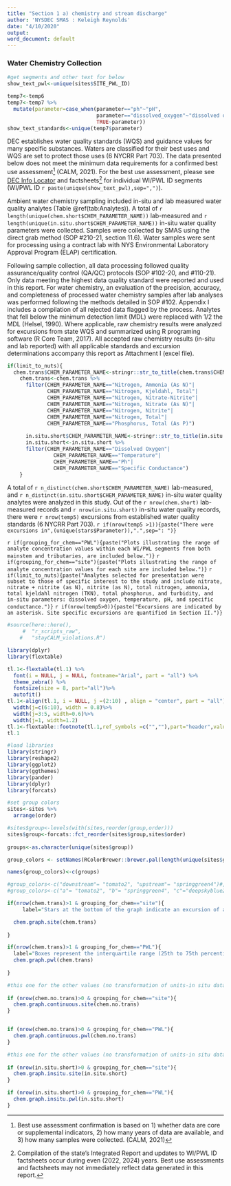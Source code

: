 ```yaml
---
title: "Section 1 a) chemistry and stream discharge"
author: 'NYSDEC SMAS : Keleigh Reynolds'
date: "4/10/2020"
output: 
word_document: default
---
```

### Water Chemistry Collection

```r
#get segments and other text for below
show_text_pwl<-unique(sites$SITE_PWL_ID)

temp7<-temp6
temp7<-temp7 %>% 
  mutate(parameter=case_when(parameter=="ph"~"pH",
                             parameter=="dissolved_oxygen"~"dissolved oxygen",
                             TRUE~parameter))
show_text_standards<-unique(temp7$parameter) 

```

DEC establishes water quality standards (WQS) and guidance values for many specific substances. Waters are classified for their best uses and WQS are set to protect those uses (6 NYCRR Part 703). The data presented below does not meet the minimum data requirements for a confirmed best use assessment^[Best use assessment confirmation is based on 1) whether data are core or supplemental indicators, 2) how many years of data are available, and 3) how many samples were collected. (CALM, 2021)] (CALM, 2021). For the best use assessment, please see [DEC Info Locator](https://gisservices.dec.ny.gov/gis/dil/) and factsheets^[ Compilation of the state’s Integrated Report and updates to WI/PWL ID factsheets occur during even (2022, 2024) years. Best use assessments and factsheets may not immediately reflect data generated in this report.] for individual WI/PWL ID segments (WI/PWL ID `r paste(unique(show_text_pwl),sep=",")`). 

Ambient water chemistry sampling included in-situ and lab measured water quality analytes (Table \@ref(tab:Analytes)).  A total of `r length(unique(chem.short$CHEM_PARAMETER_NAME))`   lab-measured and `r length(unique(in.situ.short$CHEM_PARAMETER_NAME))` in-situ water quality parameters were collected. Samples were collected by SMAS using the direct grab method (SOP #210-21, section 11.6). Water samples were sent for processing using a contract lab with NYS Environmental Laboratory Approval Program (ELAP) certification. 

Following sample collection, all data processing followed quality assurance/quality control (QA/QC) protocols (SOP #102-20, and #110-21). Only data meeting the highest data quality standard were reported and used in this report. For water chemistry, an evaluation of the precision, accuracy, and completeness of processed water chemistry samples after lab analyses was performed following the methods detailed in SOP #102. Appendix I includes a compilation of all rejected data flagged by the process. Analytes that fell below the minimum detection limit (MDL) were replaced with 1/2 the MDL (Helsel, 1990). Where applicable, raw chemistry results were analyzed for excursions from state WQS and summarized using R programing software (R Core Team, 2017). All accepted raw chemistry results (in-situ and lab reported) with all applicable standards and excursion determinations accompany this report as Attachment I (excel file).

```r
if(limit_to_nuts){
  chem.trans$CHEM_PARAMETER_NAME<-stringr::str_to_title(chem.trans$CHEM_PARAMETER_NAME)
    chem.trans<-chem.trans %>% 
      filter(CHEM_PARAMETER_NAME=="Nitrogen, Ammonia (As N)"|
             CHEM_PARAMETER_NAME=="Nitrogen, Kjeldahl, Total"|
             CHEM_PARAMETER_NAME=="Nitrogen, Nitrate-Nitrite"|
             CHEM_PARAMETER_NAME=="Nitrogen, Nitrate (As N)"|
             CHEM_PARAMETER_NAME=="Nitrogen, Nitrite"|
             CHEM_PARAMETER_NAME=="Nitrogen, Total"|
             CHEM_PARAMETER_NAME=="Phosphorus, Total (As P)")
   
      in.situ.short$CHEM_PARAMETER_NAME<-stringr::str_to_title(in.situ.short$CHEM_PARAMETER_NAME)
      in.situ.short<-in.situ.short %>% 
      filter(CHEM_PARAMETER_NAME=="Dissolved Oxygen"|
               CHEM_PARAMETER_NAME=="Temperature"|
               CHEM_PARAMETER_NAME=="Ph"|
               CHEM_PARAMETER_NAME=="Specific Conductance")
    }
```

A total of `r n_distinct(chem.short$CHEM_PARAMETER_NAME)` lab-measured, and `r n_distinct(in.situ.short$CHEM_PARAMETER_NAME)` in-situ water quality analytes were analyzed in this study. Out of the `r nrow(chem.short)` lab-measured records and `r nrow(in.situ.short)` in-situ water quality records, there were `r nrow(temp5)` excursions from established water quality standards (6 NYCRR Part 703). `r if(nrow(temp5 >1)){paste("There were excursions in",(unique(stars$Parameter)),".",sep=": ")}`

`r if(grouping_for_chem=="PWL"){paste("Plots illustrating the range of analyte concentration values within each WI/PWL segments from both mainstem and tributaries, are included below.")}`
`r if(grouping_for_chem=="site"){paste("Plots illustrating the range of analyte concentration values for each site are included below.")}` `r if(limit_to_nuts){paste("Analytes selected for presentation were subset to those of specific interest to the study and include nitrate, nitrate + nitrite (as N), nitrite (as N), total nitrogen, ammonia, total kjeldahl nitrogen (TKN), total phosphorus, and turbidity, and in-situ parameters: dissolved oxygen, temperature, pH, and specific conductance.")}` 
`r if(nrow(temp5>0)){paste("Excursions are indicated by an asterisk. Site specific excursions are quantified in Section II.")}`

```r
#source(here::here(),
     #  "r_scripts_raw",
    #   "stayCALM_violations.R")

```

<!---BLOCK_LANDSCAPE_START--->
```r

library(dplyr)
library(flextable)

tl.1<-flextable(tl.1) %>% 
  font(i = NULL, j = NULL, fontname="Arial", part = "all") %>% 
  theme_zebra() %>% 
  fontsize(size = 8, part="all")%>%
  autofit()
tl.1<-align(tl.1, i = NULL, j =(2:10) , align = "center", part = "all")%>%
  width(j=c(6:10), width = 0.8)%>%
  width(j=3:5, width=0.6)%>%
  width(j=1, width=1.2)
tl.1<-flextable::footnote(tl.1,ref_symbols =c("",""),part="header",value = as_paragraph(c("^ Precision objectives are defined by results of duplicate samples as described in SOP #102-20, and #110-21.","~ Not Applicable")))
tl.1

```
<!---BLOCK_LANDSCAPE_STOP--->

```r

#load libraries
library(stringr)
library(reshape2)
library(ggplot2)
library(ggthemes)
library(pander)
library(dplyr)
library(forcats)

#set group colors
sites<-sites %>% 
  arrange(order)

#sites$group<-levels(with(sites,reorder(group,order)))
sites$group<-forcats::fct_reorder(sites$group,sites$order)
  
groups<-as.character(unique(sites$group))

group_colors <- setNames(RColorBrewer::brewer.pal(length(unique(sites$group)), "Set1"), levels(sites$group))

names(group_colors)<-c(groups)

#group_colors<-c("downstream"= "tomato2", "upstream"= "springgreen4")#, "c"="deepskyblue2")
#group_colors<-c("a"= "tomato2", "b"= "springgreen4", "c"="deepskyblue2")
```


```r
  

if(nrow(chem.trans)>1 & grouping_for_chem=="site"){
     label="Stars at the bottom of the graph indicate an excursion of a WQS (if applicable). Axis are presented in log scale for comparison by site." 

  chem.graph.site(chem.trans)
    
}

if(nrow(chem.trans)>1 & grouping_for_chem=="PWL"){
  label="Boxes represent the interquartile range (25th to 75th percentiles) of the data for each site, whiskers represent the IQR +/- 1.5 times the IQR and dots indicate potential outlier values, or those outside of the IQR +/- 1.5 times the IQR. Stars at the bottom of the graph indicate an excursion of a WQS (if applicable). Axis are presented in log scale for comparison by site." 
  chem.graph.pwl(chem.trans)
  
}


```


```r

#this one for the other values (no transformation of units-in situ data)
 
if (nrow(chem.no.trans)>0 & grouping_for_chem=="site"){
  chem.graph.continuous.site(chem.no.trans)
}


if (nrow(chem.no.trans)>0 & grouping_for_chem=="PWL"){
  chem.graph.continuous.pwl(chem.no.trans)
}
```



```r

#this one for the other values (no transformation of units-in situ data)
 
if (nrow(in.situ.short)>0 & grouping_for_chem=="site"){
  chem.graph.insitu.site(in.situ.short)
}

if (nrow(in.situ.short)>0 & grouping_for_chem=="PWL"){
  chem.graph.insitu.pwl(in.situ.short)
}


```



